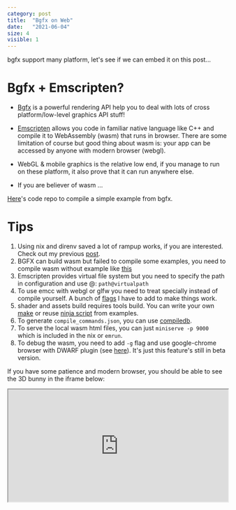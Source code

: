 ```yaml
---
category: post
title:  "Bgfx on Web"
date:   "2021-06-04"
size: 4
visible: 1
---
```

bgfx support many platform, let's see if we can embed it on this post...

# Bgfx + Emscripten?

* [Bgfx](https://github.com/bkaradzic/bgfx) is a powerful rendering API help you to deal with lots of cross platform/low-level graphics API stuff!

* [Emscripten](https://emscripten.org/) allows you code in familiar native language like C++ and compile it to WebAssembly (wasm) that runs in browser. There are some limitation of course but good thing about wasm is: your app can be accessed by anyone with modern browser (webgl).

* WebGL & mobile graphics is the relative low end, if you manage to run on these platform, it also prove that it can run anywhere else.

* If you are believer of wasm ...

[Here](https://github.com/daizeng1984/bgfx.emscripten)'s code repo to compile a simple example from bgfx.

# Tips
1. Using nix and direnv saved a lot of rampup works, if you are interested. Check out my previous [post](../2020-12-10-nix-power-2).
2. BGFX can build wasm but failed to compile some examples, you need to compile wasm without example like [this](https://github.com/daizeng1984/bgfx.emscripten/blob/master/Makefile#L76)
3. Emscripten provides virtual file system but you need to specify the path in configuration and use @: `path@virtualpath`
4. To use emcc with webgl or glfw you need to treat specially instead of compile yourself. A bunch of [flags](https://github.com/daizeng1984/bgfx.emscripten/blob/master/Makefile#L29) I have to add to make things work.
5. shader and assets build requires tools build. You can write your own [make](https://github.com/daizeng1984/bgfx.make/blob/master/assets/Makefile) or reuse [ninja script](https://github.com/daizeng1984/bgfx.emscripten/blob/master/assets/build.ninja) from examples.
6. To generate `compile_commands.json`, you can use [compiledb](https://github.com/daizeng1984/bgfx.emscripten/blob/master/default.nix#L10).
7. To serve the local wasm html files, you can just `miniserve -p 9000` which is included in the nix or `emrun`.
8. To debug the wasm, you need to add `-g` flag and use google-chrome browser with DWARF plugin (see [here](https://developer.chrome.com/blog/wasm-debugging-2020/)). It's just this feature's still in beta version.


If you have some patience and modern browser, you should be able to see the 3D bunny in the iframe below:

<div style="
  position: relative;
  width: 100%;
  height: 0;
  padding-bottom: 51%;">
<iframe width="100%" style="
  position: absolute;
  width: 100%;
  height: 100%;
  left: 0; top: 0;
" src="https://daizeng1984.bitbucket.io/assets/wasm/hdr/main.html" />
</div>

